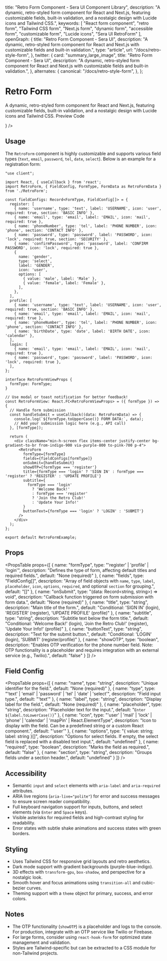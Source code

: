   title: "Retro Form Component - Sera UI Component Library",
  description: "A dynamic, retro-styled form component for React and Next.js, featuring customizable fields, built-in validation, and a nostalgic design with Lucide icons and Tailwind CSS.",
  keywords: [
    "React form component",
    "retro form",
    "Tailwind CSS form",
    "Next.js form",
    "dynamic form",
    "accessible form",
    "customizable form",
    "Lucide icons",
    "Sera UI RetroForm"
  ],
  openGraph: {
    title: "Retro Form Component - Sera UI",
    description: "A dynamic, retro-styled form component for React and Next.js with customizable fields and built-in validation.",
    type: "article",
    url: "/docs/retro-style-form",
  },
  twitter: {
    card: "summary_large_image",
    title: "Retro Form Component - Sera UI",
    description: "A dynamic, retro-styled form component for React and Next.js with customizable fields and built-in validation.",
  },
  alternates: {
    canonical: "/docs/retro-style-form",
  },
};



# Retro Form

A dynamic, retro-styled form component for React and Next.js, featuring customizable fields, built-in validation, and a nostalgic design with Lucide icons and Tailwind CSS.
<Tabs defaultValue="preview">
  <TabsList>
    <TabsTrigger value="preview">Preview</TabsTrigger>
    <TabsTrigger value="code">Code</TabsTrigger>
  </TabsList>

  <TabsContent value="preview">
    <ComponentRenderer component={<RetroFormView formType="register" />} />
  </TabsContent>

  <TabsContent value="code">
    <CodeBlock filePath="src/app/docs/retro-style-form/RetroForm.tsx" />
  </TabsContent>
</Tabs>

## Usage

The `RetroForm` component is highly customizable and supports various field types (`text`, `email`, `password`, `tel`, `date`, `select`). Below is an example for a registration form:
```tsx
"use client";

import React, { useCallback } from 'react';
import RetroForm, { FieldConfig, FormType, FormData as RetroFormData } from './RetroForm';

const fieldConfigs: Record<FormType, FieldConfig[]> = {
  register: [
    { name: 'username', type: 'text', label: 'USERNAME', icon: 'user', required: true, section: 'BASIC INFO' },
    { name: 'email', type: 'email', label: 'EMAIL', icon: 'mail', required: true },
    { name: 'phoneNumber', type: 'tel', label: 'PHONE NUMBER', icon: 'phone', section: 'CONTACT INFO' },
    { name: 'password', type: 'password', label: 'PASSWORD', icon: 'lock', required: true, section: 'SECURITY' },
    { name: 'confirmPassword', type: 'password', label: 'CONFIRM PASSWORD', icon: 'lock', required: true },
    {
      name: 'gender',
      type: 'select',
      label: 'GENDER',
      icon: 'user',
      options: [
        { value: 'male', label: 'Male' },
        { value: 'female', label: 'Female' },
      ],
    },
  ],
  profile: [
    { name: 'username', type: 'text', label: 'USERNAME', icon: 'user', required: true, section: 'BASIC INFO' },
    { name: 'email', type: 'email', label: 'EMAIL', icon: 'mail', required: true },
    { name: 'phoneNumber', type: 'tel', label: 'PHONE NUMBER', icon: 'phone', section: 'CONTACT INFO' },
    { name: 'birthDate', type: 'date', label: 'BIRTH DATE', icon: 'calendar' },
  ],
  login: [
    { name: 'email', type: 'email', label: 'EMAIL', icon: 'mail', required: true },
    { name: 'password', type: 'password', label: 'PASSWORD', icon: 'lock', required: true },
  ],
};

interface RetroFormViewProps {
  formType: FormType;
}

// Use modal or toast notification for better feedback!
const RetroFormView: React.FC<RetroFormViewProps> = ({ formType }) => {
  // Handle form submission
  const handleSubmit = useCallback((data: RetroFormData) => {
    console.log(`${formType.toUpperCase()} FORM DATA:`, data);
    // Add your submission logic here (e.g., API call)
  }, [formType]);

  return (
    <div className="min-h-screen flex items-center justify-center bg-gradient-to-br from-indigo-900 via-purple-800 to-pink-700 p-4">
      <RetroForm
        formType={formType}
        fields={fieldConfigs[formType]}
        onSubmit={handleSubmit}
        showOTP={formType === 'register'}
        title={formType === 'login' ? 'SIGN IN' : formType === 'register' ? 'REGISTER' : 'UPDATE PROFILE'}
        subtitle={
          formType === 'login'
            ? 'Welcome Back!'
            : formType === 'register'
            ? 'Join the Retro Club!'
            : 'Update Your Info!'
        }
        buttonText={formType === 'login' ? 'LOGIN' : 'SUBMIT'}
      />
    </div>
  );
};

export default RetroFormExample;
```

## Props

<PropsTable props={[
  {
    name: "formType",
    type: "'register' | 'profile' | 'login'",
    description: "Defines the type of form, affecting default titles and required fields.",
    default: "None (required)"
  },
  {
    name: "fields",
    type: "FieldConfig[]",
    description: "Array of field objects with `name`, `type`, `label`, `placeholder`, `icon`, `options`, `required`, and optional `section` for grouping.",
    default: "[]"
  },
  {
    name: "onSubmit",
    type: "(data: Record<string, string>) => void",
    description: "Callback function triggered on form submission with form data.",
    default: "None (required)"
  },
  {
    name: "title",
    type: "string",
    description: "Main title of the form.",
    default: "Conditional: 'SIGN IN' (login), 'REGISTER' (register), 'UPDATE PROFILE' (profile)"
  },
  {
    name: "subtitle",
    type: "string",
    description: "Subtitle text below the form title.",
    default: "Conditional: 'Welcome Back!' (login), 'Join the Retro Club!' (register), 'Update Your Info!' (profile)"
  },
  {
    name: "buttonText",
    type: "string",
    description: "Text for the submit button.",
    default: "Conditional: 'LOGIN' (login), 'SUBMIT' (register/profile)"
  },
  {
    name: "showOTP",
    type: "boolean",
    description: "Enables OTP verification for the phone number field. Note: OTP functionality is a placeholder and requires integration with an external service (e.g., Twilio).",
    default: "false"
  }
]} />

## Field Config

<PropsTable
  props={[
    {
      name: "name",
      type: "string",
      description: "Unique identifier for the field.",
      default: "None (required)"
    },
    {
      name: "type",
      type: "'text' | 'email' | 'password' | 'tel' | 'date' | 'select'",
      description: "Field input type.",
      default: "'text'"
    },
    {
      name: "label",
      type: "string",
      description: "Display label for the field.",
      default: "None (required)"
    },
    {
      name: "placeholder",
      type: "string",
      description: "Placeholder text for the input.",
      default: "`Enter ${label.toLowerCase()}`"
    },
    {
      name: "icon",
      type: "'user' | 'mail' | 'lock' | 'phone' | 'calendar' | 'mapPin' | React.ElementType",
      description: "Icon to display with the field. Can be a predefined string or a custom React component.",
      default: "'user'"
    },
    {
      name: "options",
      type: "{ value: string; label: string }[]",
      description: "Options for select fields. If empty, the select field is replaced with a disabled text input.",
      default: "undefined"
    },
    {
      name: "required",
      type: "boolean",
      description: "Marks the field as required.",
      default: "false"
    },
    {
      name: "section",
      type: "string",
      description: "Groups fields under a section header.",
      default: "undefined"
    }
  ]}
/>

## Accessibility

- Semantic `input` and `select` elements with `aria-label` and `aria-required` attributes.
- ARIA live regions (`aria-live="polite"`) for error and success messages to ensure screen reader compatibility.
- Full keyboard navigation support for inputs, buttons, and select elements (via `Enter` and `Space` keys).
- Visible asterisks for required fields and high-contrast styling for readability.
- Error states with subtle shake animations and success states with green borders.

## Styling

- Uses Tailwind CSS for responsive grid layouts and retro aesthetics.
- Dark mode support with gradient backgrounds (purple-blue-indigo).
- 3D effects with `transform-gpu`, `box-shadow`, and perspective for a nostalgic look.
- Smooth hover and focus animations using `transition-all` and cubic-bezier curves.
- Theming support with a `theme` object for primary, success, and error colors.

## Notes

- The OTP functionality (`showOTP`) is a placeholder and logs to the console. For production, integrate with an OTP service like Twilio or Firebase.
- For large forms, consider using `react-hook-form` for optimized state management and validation.
- Styles are Tailwind-specific but can be extracted to a CSS module for non-Tailwind projects.